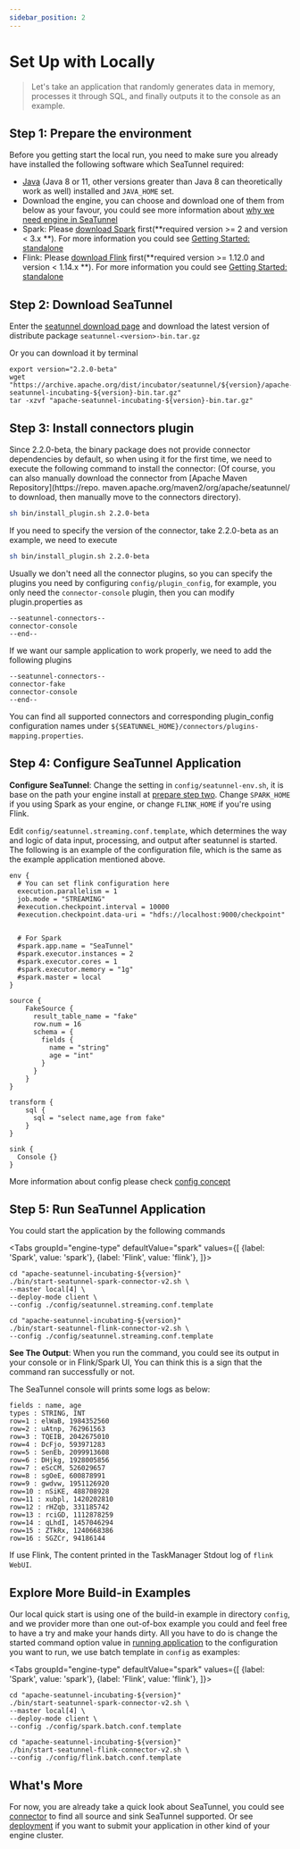 ```yaml
---
sidebar_position: 2
---
```



# Set Up with Locally

> Let's take an application that randomly generates data in memory, processes it through SQL, and finally outputs it to the console as an example.

## Step 1: Prepare the environment

Before you getting start the local run, you need to make sure you already have installed the following software which SeaTunnel required:

* [Java](https://www.java.com/en/download/) (Java 8 or 11, other versions greater than Java 8 can theoretically work as well) installed and `JAVA_HOME` set.
* Download the engine, you can choose and download one of them from below as your favour, you could see more information about [why we need engine in SeaTunnel](../faq.md#why-i-should-install-computing-engine-like-spark-or-flink)
* Spark: Please [download Spark](https://spark.apache.org/downloads.html) first(**required version >= 2 and version < 3.x **). For more information you could
see [Getting Started: standalone](https://spark.apache.org/docs/latest/spark-standalone.html#installing-spark-standalone-to-a-cluster)
* Flink: Please [download Flink](https://flink.apache.org/downloads.html) first(**required version >= 1.12.0 and version < 1.14.x **). For more information you could see [Getting Started: standalone](https://nightlies.apache.org/flink/flink-docs-release-1.14/docs/deployment/resource-providers/standalone/overview/)

## Step 2: Download SeaTunnel

Enter the [seatunnel download page](https://seatunnel.apache.org/download) and download the latest version of distribute
package `seatunnel-<version>-bin.tar.gz`

Or you can download it by terminal

```shell
export version="2.2.0-beta"
wget "https://archive.apache.org/dist/incubator/seatunnel/${version}/apache-seatunnel-incubating-${version}-bin.tar.gz"
tar -xzvf "apache-seatunnel-incubating-${version}-bin.tar.gz"
```
<!-- TODO: We should add example module as quick start which is no need for install Spark or Flink -->

## Step 3: Install connectors plugin
Since 2.2.0-beta, the binary package does not provide connector dependencies by default, so when using it for the first time, we need to execute the following command to install the connector: (Of course, you can also manually download the connector from [Apache Maven Repository](https://repo. maven.apache.org/maven2/org/apache/seatunnel/ to download, then manually move to the connectors directory).
```bash
sh bin/install_plugin.sh 2.2.0-beta
```
If you need to specify the version of the connector, take 2.2.0-beta as an example, we need to execute
```bash
sh bin/install_plugin.sh 2.2.0-beta
```
Usually we don't need all the connector plugins, so you can specify the plugins you need by configuring `config/plugin_config`, for example, you only need the `connector-console` plugin, then you can modify plugin.properties as
```plugin_config
--seatunnel-connectors--
connector-console
--end--
```
If we want our sample application to work properly, we need to add the following plugins

```plugin_config
--seatunnel-connectors--
connector-fake
connector-console
--end--
```

You can find all supported connectors and corresponding plugin_config configuration names under `${SEATUNNEL_HOME}/connectors/plugins-mapping.properties`.

## Step 4: Configure SeaTunnel Application

**Configure SeaTunnel**: Change the setting in `config/seatunnel-env.sh`, it is base on the path your engine install at [prepare step two](#prepare).
Change `SPARK_HOME` if you using Spark as your engine, or change `FLINK_HOME` if you're using Flink.

Edit `config/seatunnel.streaming.conf.template`, which determines the way and logic of data input, processing, and output after seatunnel is started.
The following is an example of the configuration file, which is the same as the example application mentioned above.

```hocon
env {
  # You can set flink configuration here
  execution.parallelism = 1
  job.mode = "STREAMING"
  #execution.checkpoint.interval = 10000
  #execution.checkpoint.data-uri = "hdfs://localhost:9000/checkpoint"


  # For Spark
  #spark.app.name = "SeaTunnel"
  #spark.executor.instances = 2
  #spark.executor.cores = 1
  #spark.executor.memory = "1g"
  #spark.master = local
}

source {
    FakeSource {
      result_table_name = "fake"
      row.num = 16
      schema = {
        fields {
          name = "string"
          age = "int"
        }
      }
    }
}

transform {
    sql {
      sql = "select name,age from fake"
    }
}

sink {
  Console {}
}

```

More information about config please check [config concept](../concept/config)

## Step 5: Run SeaTunnel Application

You could start the application by the following commands

<Tabs
  groupId="engine-type"
  defaultValue="spark"
  values={[
    {label: 'Spark', value: 'spark'},
    {label: 'Flink', value: 'flink'},
  ]}>
<TabItem value="spark">

```shell
cd "apache-seatunnel-incubating-${version}"
./bin/start-seatunnel-spark-connector-v2.sh \
--master local[4] \
--deploy-mode client \
--config ./config/seatunnel.streaming.conf.template
```

</TabItem>
<TabItem value="flink">

```shell
cd "apache-seatunnel-incubating-${version}"
./bin/start-seatunnel-flink-connector-v2.sh \
--config ./config/seatunnel.streaming.conf.template
```

</TabItem>
</Tabs>

**See The Output**: When you run the command, you could see its output in your console or in Flink/Spark UI, You can think this
is a sign that the command ran successfully or not.

The SeaTunnel console will prints some logs as below:

```shell
fields : name, age
types : STRING, INT
row=1 : elWaB, 1984352560
row=2 : uAtnp, 762961563
row=3 : TQEIB, 2042675010
row=4 : DcFjo, 593971283
row=5 : SenEb, 2099913608
row=6 : DHjkg, 1928005856
row=7 : eScCM, 526029657
row=8 : sgOeE, 600878991
row=9 : gwdvw, 1951126920
row=10 : nSiKE, 488708928
row=11 : xubpl, 1420202810
row=12 : rHZqb, 331185742
row=13 : rciGD, 1112878259
row=14 : qLhdI, 1457046294
row=15 : ZTkRx, 1240668386
row=16 : SGZCr, 94186144
```

If use Flink, The content printed in the TaskManager Stdout log of `flink WebUI`.

## Explore More Build-in Examples

Our local quick start is using one of the build-in example in directory `config`, and we provider more than one out-of-box
example you could and feel free to have a try and make your hands dirty. All you have to do is change the started command
option value in [running application](#run-seaTunnel-application) to the configuration you want to run, we use batch
template in `config` as examples:

<Tabs
    groupId="engine-type"
    defaultValue="spark"
    values={[
        {label: 'Spark', value: 'spark'},
        {label: 'Flink', value: 'flink'},
    ]}>
<TabItem value="spark">

```shell
cd "apache-seatunnel-incubating-${version}"
./bin/start-seatunnel-spark-connector-v2.sh \
--master local[4] \
--deploy-mode client \
--config ./config/spark.batch.conf.template
```

</TabItem>
<TabItem value="flink">

```shell
cd "apache-seatunnel-incubating-${version}"
./bin/start-seatunnel-flink-connector-v2.sh \
--config ./config/flink.batch.conf.template
```

</TabItem>
</Tabs>

## What's More

For now, you are already take a quick look about SeaTunnel, you could see [connector](/category/connector) to find all
source and sink SeaTunnel supported. Or see [deployment](../deployment.mdx) if you want to submit your application in other
kind of your engine cluster.
